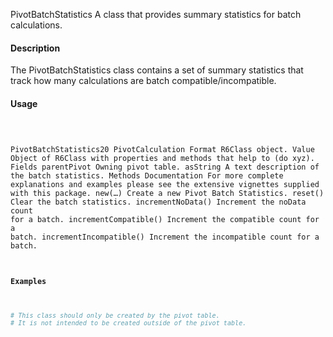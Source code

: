 PivotBatchStatistics
A class that provides summary statistics for batch calculations.

#### Description

The PivotBatchStatistics class contains a set of summary statistics that track how many calculations
are batch compatible/incompatible.

#### Usage
<pre><code>

PivotBatchStatistics20
PivotCalculation
Format
R6Class object.
Value
Object of R6Class with properties and methods that help to (do xyz).
Fields
parentPivot Owning pivot table.
asString A text description of the batch statistics.
Methods
Documentation For more complete explanations and examples please see the extensive vignettes
supplied with this package.
new(...) Create a new Pivot Batch Statistics.
reset() Clear the batch statistics.
incrementNoData() Increment the noData count for a batch.
incrementCompatible() Increment the compatible count for a batch.
incrementIncompatible() Increment the incompatible count for a batch.

#### Examples
```r

# This class should only be created by the pivot table.
# It is not intended to be created outside of the pivot table.
```

